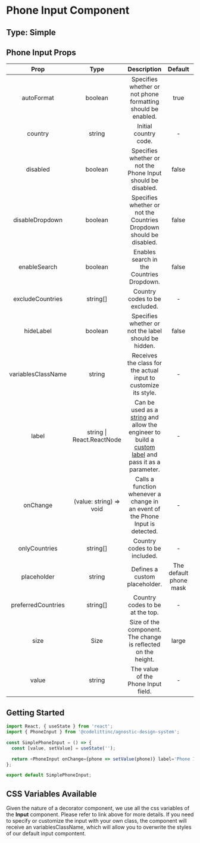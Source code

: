 # Phone Input Component

## Type: Simple

## Phone Input Props

|        Prop                 |           Type            |                                                                                                                                      Description                                                                                                                                       |        Default         | Mandatory |
| :-------------------------: | :-----------------------: | :------------------------------------------------------------------------------------------------------------------------------------------------------------------------------------------------------------------------------------------------------------------------------------: | :--------------------: | :-------: |
|        autoFormat           |          boolean          |                                                                                                              Specifies whether or not phone formatting should be enabled.                                                                                                              |          true          |   false   |
|         country             |          string           |                                                                                                                                 Initial country code.                                                                                                                                  |           -            |   false   |
|         disabled            |          boolean          |                                                                                                              Specifies whether or not the Phone Input should be disabled.                                                                                                              |         false          |   false   |
|      disableDropdown        |          boolean          |                                                                                                          Specifies whether or not the Countries Dropdown should be disabled.                                                                                                           |         false          |   false   |
|        enableSearch         |          boolean          |                                                                                                                       Enables search in the Countries Dropdown.                                                                                                                        |         false          |   false   |
|      excludeCountries       |         string[]          |                                                                                                                             Country codes to be excluded.                                                                                                                              |           -            |   false   |
|         hideLabel           |          boolean          |                                                                                                                  Specifies whether or not the label should be hidden.                                                                                                                  |         false          |   false   |
|     variablesClassName |          string           |                                                                                                                  Receives the class for the actual input to customize its style.                                                                                                       |           -            |   false   |
|           label             | string \| React.ReactNode | Can be used as a [string](https://design-system.codelitt.dev/?path=/story/components-input--default-with-label-text) and allow the engineer to build a [custom label](https://design-system.codelitt.dev/?path=/story/components-input--with-custom-label) and pass it as a parameter. |           -            |   false   |
|          onChange           |  (value: string) => void  |                                                                                                     Calls a function whenever a change in an event of the Phone Input is detected.                                                                                                     |           -            |   false   |
|       onlyCountries         |         string[]          |                                                                                                                             Country codes to be included.                                                                                                                              |           -            |   false   |
|        placeholder          |          string           |                                                                                                                             Defines a custom placeholder.                                                                                                                              | The default phone mask |   false   |
|     preferredCountries      |         string[]          |                                                                                                                            Country codes to be at the top.                                                                                                                             |           -            |   false   |
|            size             |           Size            |                                                                                                             Size of the component. The change is reflected on the height.                                                                                                              |         large          |   true    |
|           value             |          string           |                                                                                                                          The value of the Phone Input field.                                                                                                                           |           -            |   false   |

## Getting Started

```javascript
import React, { useState } from 'react';
import { PhoneInput } from '@codelittinc/agnostic-design-system';

const SimplePhoneInput = () => {
  const [value, setValue] = useState('');

  return <PhoneInput onChange={phone => setValue(phone)} label='Phone Input' value={value} />;
};

export default SimplePhoneInput;
```

## CSS Variables Available

Given the nature of a decorator component, we use all the css variables of the **Input** component. Please refer to link above for more details.
If you need to specify or customize the input with your own class, the component will receive an variablesClassName, which will allow you to overwrite the styles of our default input compontent.